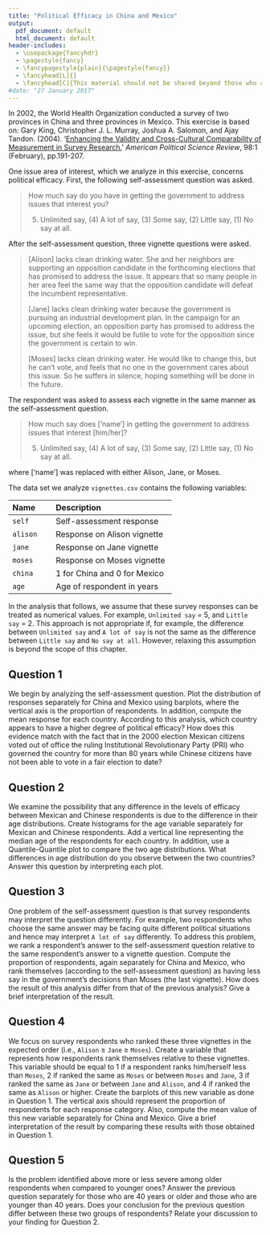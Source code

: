 ```yaml
---
title: "Political Efficacy in China and Mexico"
output: 
  pdf_document: default
  html_document: default
header-includes:
  - \usepackage{fancyhdr}
  - \pagestyle{fancy}
  - \fancypagestyle{plain}{\pagestyle{fancy}}
  - \fancyhead[L]{}
  - \fancyhead[C]{This material should not be shared beyond those who are enrolled in this class}
#date: "27 January 2017"
---
```


In 2002, the World Health Organization conducted a survey of two provinces in China and three provinces in Mexico. This exercise is based on: Gary King, Christopher J. L. Murray, Joshua A. Salomon, and Ajay Tandon. (2004). '[Enhancing the Validity and Cross-Cultural Comparability of Measurement in Survey Research.]( https://doi.org/10.1017/S000305540400108X)' *American Political Science Review*, 98:1 (February), pp.191-207.  
  
One issue area of interest, which we analyze in this exercise, concerns political efficacy. First, the following self-assessment question was asked.

>  How much say do you have in getting the government to address issues that interest you?
>
>  (5) Unlimited say, (4) A lot of say, (3) Some say, (2) Little say, (1) No say at all.

After the self-assessment question, three vignette questions were asked.

>  [Alison] lacks clean drinking water. She and her neighbors are supporting an opposition candidate in the forthcoming elections that has promised to address the issue. It appears that so many people in her area feel the same way that the opposition candidate will defeat the incumbent representative.
>
>  [Jane] lacks clean drinking water because the government is pursuing an industrial development plan. In the campaign for an upcoming election, an opposition party has promised to address the issue, but she feels it would be futile to vote for the opposition since the government is certain to win.
>
>  [Moses] lacks clean drinking water. He would like to change this, but he can't vote, and feels that no one in the government cares about this issue. So he suffers in silence, hoping something will be done in the future.

The respondent was asked to assess each vignette in the same manner as the self-assessment question.

>  How much say does ['name'] in getting the government to address issues that interest [him/her]?
>
>  (5) Unlimited say, (4) A lot of say, (3) Some say, (2) Little say, (1) No say at all.

where ['name'] was replaced with either Alison, Jane, or Moses.

The data set we analyze `vignettes.csv` contains the following variables:

-------------------------------------------------------------------------------
 Name                 Description
 -------------------- ---------------------------------------------------------
 `self`               Self-assessment response 
 
 `alison`             Response on Alison vignette 
 
 `jane`               Response on Jane vignette 
 
 `moses`              Response on Moses vignette
 
 `china`              1 for China and 0 for Mexico  
 
 `age`                 Age of respondent in years 
------------------------------------------------------------------------------

In the analysis that follows, we assume that these survey responses can be treated as numerical values.  For example, `Unlimited say` = 5, and `Little say` = 2. This approach is not appropriate if, for example, the difference between `Unlimited say` and `A lot of say` is not the same as the difference between `Little say` and `No say at all`.  However, relaxing this assumption is beyond the scope of this chapter.

## Question 1

We begin by analyzing the self-assessment question. Plot the distribution of responses separately for China and Mexico using barplots, where the vertical axis is the proportion of respondents. In addition, compute the mean response for each country. According to this analysis, which country appears to have a higher degree of political efficacy?  How does this evidence match with the fact that in the 2000 election Mexican citizens voted out of office the ruling Institutional Revolutionary Party (PRI) who governed the country for more than 80 years while Chinese citizens have not been able to vote in a fair election to date?

## Question 2

We examine the possibility that any difference in the levels of efficacy between Mexican and Chinese respondents is due to the difference in their age distributions. Create histograms for the age variable separately for Mexican and Chinese respondents. Add a vertical line representing the median age of the respondents for each country. In addition, use a Quantile-Quantile plot to compare the two age distributions. What differences in age distribution do you observe between the two countries? Answer this question by interpreting each plot.

## Question 3

One problem of the self-assessment question is that survey respondents may interpret the question differently. For example, two respondents who choose the same answer may be facing quite different political situations and hence may interpret `A lot of say` differently. To address this problem, we rank a respondent's answer to the self-assessment question relative to the same respondent's answer to a vignette question. Compute the proportion of respondents, again separately for China and Mexico, who rank themselves (according to the self-assessment question) as having less say in the government's decisions than Moses (the last vignette). How does the result of this analysis differ from that of the previous analysis?  Give a brief interpretation of the result.
  
## Question 4

We focus on survey respondents who ranked these three vignettes in the expected order (i.e., `Alison` $\ge$ `Jane` $\ge$ `Moses`).  Create a variable that represents how respondents rank themselves relative to these vignettes.  This variable should be equal to 1 if a respondent ranks him/herself less than `Moses`, 2 if ranked the same as `Moses` or between `Moses` and `Jane`, 3 if ranked the same as `Jane` or between `Jane` and `Alison`, and 4 if ranked the same as `Alison` or higher.  Create the barplots of this new variable as done in Question 1.  The vertical axis should represent the proportion of respondents for each response category. Also, compute the mean value of this new variable separately for China and Mexico.  Give a brief interpretation of the result by comparing these results with those obtained in Question 1.

## Question 5

Is the problem identified above more or less severe among older respondents when compared to younger ones? Answer the previous question separately for those who are 40 years or older and those who are younger than 40 years. Does your conclusion for the previous question differ between these two groups of respondents? Relate your discussion to your finding for Question 2.

